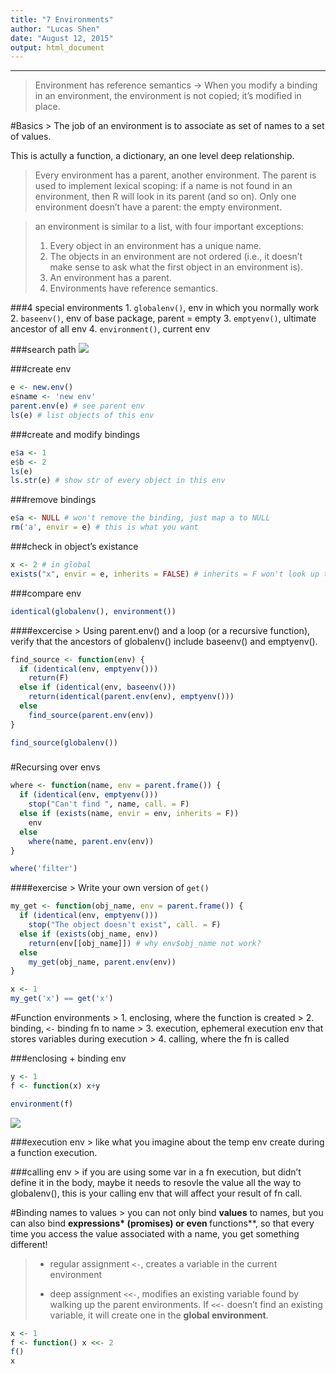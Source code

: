 ```yaml
---
title: "7 Environments"
author: "Lucas Shen"
date: "August 12, 2015"
output: html_document
---
```

***

> Environment has reference semantics -> When you modify a binding in an environment, the environment is not copied; it’s modified in place.

#Basics
> The job of an environment is to associate as set of names to a set of values.

This is actully a function, a dictionary, an one level deep relationship.

> Every environment has a parent, another environment. The parent is used to implement lexical scoping: if a name is not found in an environment, then R will look in its parent (and so on). Only one environment doesn’t have a parent: the empty environment.

> an environment is similar to a list, with four important exceptions:
>
> 1. Every object in an environment has a unique name.
> 2. The objects in an environment are not ordered (i.e., it doesn’t make sense to ask what the first object in an environment is).
> 3. An environment has a parent.
> 4. Environments have reference semantics.

###4 special environments
1. `globalenv()`, env in which you normally work
2. `baseenv()`, env of base package, parent = empty
3. `emptyenv()`, ultimate ancestor of all env
4. `environment()`, current env

###search path
![](../pictures/search_path.png)

###create env
```r
e <- new.env()
e$name <- 'new env'
parent.env(e) # see parent env
ls(e) # list objects of this env
```

###create and modify bindings
```r
e$a <- 1
e$b <- 2
ls(e)
ls.str(e) # show str of every object in this env
```

###remove bindings
```r
e$a <- NULL # won't remove the binding, just map a to NULL
rm('a', envir = e) # this is what you want
```

###check in object's existance
```r
x <- 2 # in global
exists("x", envir = e, inherits = FALSE) # inherits = F won't look up to global
```

###compare env
```r
identical(globalenv(), environment())
```

####excercise
> Using parent.env() and a loop (or a recursive function), verify that the ancestors of globalenv() include baseenv() and emptyenv().

```r
find_source <- function(env) {
  if (identical(env, emptyenv()))
    return(F)
  else if (identical(env, baseenv()))
    return(identical(parent.env(env), emptyenv()))
  else 
    find_source(parent.env(env))
}

find_source(globalenv())
```

###
#Recursing over envs
```r
where <- function(name, env = parent.frame()) {
  if (identical(env, emptyenv()))
    stop("Can't find ", name, call. = F)
  else if (exists(name, envir = env, inherits = F))
    env
  else
    where(name, parent.env(env))
}

where('filter')
```

####exercise
> Write your own version of `get()`

```r
my_get <- function(obj_name, env = parent.frame()) {
  if (identical(env, emptyenv()))
    stop("The object doesn't exist", call. = F)
  else if (exists(obj_name, env))
    return(env[[obj_name]]) # why env$obj_name not work?
  else
    my_get(obj_name, parent.env(env))
}

x <- 1
my_get('x') == get('x')
```

#Function environments
> 1. enclosing, where the function is created
> 2. binding, `<-` binding fn to name
> 3. execution, ephemeral execution env that stores variables during execution
> 4. calling, where the fn is called

###enclosing + binding env

```r
y <- 1
f <- function(x) x+y

environment(f)
```

![](../pictures/fn_env.png)

###execution env
> like what you imagine about the temp env create during a function execution.


###calling env
> if you are using some var in a fn execution, but didn't define it in the body, maybe it needs to resovle the value all the way to globalenv(), this is your calling env that will affect your result of fn call.

#Binding names to values
> you can not only bind **values** to names, but you can also bind **expressions* (promises) or even **functions**, so that every time you access the value associated with a name, you get something different!

> * regular assignment `<-`, creates a variable in the current environment
>
> * deep assignment `<<-`, modifies an existing variable found by walking up the parent environments. If `<<-` doesn’t find an existing variable, it will create one in the **global environment**.

```r
x <- 1
f <- function() x <<- 2
f()
x
```






